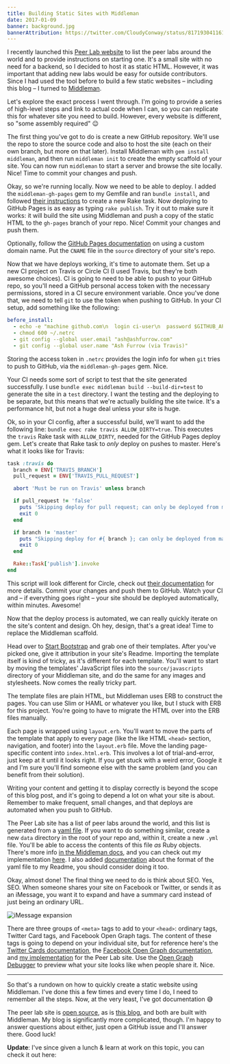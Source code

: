 ```yaml
---
title: Building Static Sites with Middleman
date: 2017-01-09
banner: background.jpg
bannerAttribution: https://twitter.com/CloudyConway/status/817193041161232385
---
```



I recently launched this [Peer Lab website](http://peerlab.community) to list the peer labs around the world and to provide instructions on starting one. It's a small site with no need for a backend, so I decided to host it as static HTML. However, it was important that adding new labs would be easy for outside contributors. Since I had used the tool before to build a few static websites – including this blog – I turned to [Middleman](https://middlemanapp.com).

Let's explore the exact process I went through. I'm going to provide a series of high-level steps and link to actual code when I can, so you can replicate this for whatever site you need to build. However, every website is different, so "some assembly required" 😉


The first thing you've got to do is create a new GitHub repository. We'll use the repo to store the source code and also to host the site (each on their own branch, but more on that later). Install Middleman with `gem install middleman`, and then run `middleman init` to create the empty scaffold of your site. You can now run `middleman` to start a server and browse the site locally. Nice! Time to commit your changes and push.

Okay, so we're running locally. Now we need to be able to deploy. I added the `middleman-gh-pages` gem to my Gemfile and ran `bundle install`, and followed [their instructions](https://github.com/edgecase/middleman-gh-pages#installation) to create a new Rake task. Now deploying to GitHub Pages is as easy as typing `rake publish`. Try it out to make sure it works: it will build the site using Middleman and push a copy of the static HTML to the `gh-pages` branch of your repo. Nice! Commit your changes and push them.

Optionally, follow the [GitHub Pages documentation](https://help.github.com/articles/using-a-custom-domain-with-github-pages/) on using a custom domain name. Put the `CNAME` file in the `source` directory of your site's repo.

Now that we have deploys working, it's time to automate them. Set up a new CI project on Travis or Circle CI (I used Travis, but they're both awesome choices). CI is going to need to be able to push to your GitHub repo, so you'll need a GitHub personal access token with the necessary permissions, stored in a CI secure environment variable. Once you've done that, we need to tell `git` to use the token when pushing to GitHub. In your CI setup, add something like the following:

<Wide>

```yaml
before_install:
  - echo -e "machine github.com\n  login ci-user\n  password $GITHUB_API_KEY" >> ~/.netrc
  - chmod 600 ~/.netrc
  - git config --global user.email "ash@ashfurrow.com"
  - git config --global user.name "Ash Furrow (via Travis)"
```

</Wide>

Storing the access token in `.netrc` provides the login info for when `git` tries to push to GitHub, via the `middleman-gh-pages` gem. Nice. 

Your CI needs some sort of script to test that the site generated successfully. I use `bundle exec middleman build --build-dir=test` to generate the site in a `test` directory. I want the testing and the deploying to be separate, but this means that we're actually building the site twice. It's a performance hit, but not a huge deal unless your site is huge.

Ok, so in your CI config, after a successful build, we'll want to add the following line: `bundle exec rake travis ALLOW_DIRTY=true`. This executes the `travis` Rake task with `ALLOW_DIRTY`, needed for the GitHub Pages deploy gem. Let's create that Rake task to _only_ deploy on pushes to master. Here's what it looks like for Travis:

<Wide>

```ruby
task :travis do
  branch = ENV['TRAVIS_BRANCH']
  pull_request = ENV['TRAVIS_PULL_REQUEST']

  abort 'Must be run on Travis' unless branch

  if pull_request != 'false'
    puts 'Skipping deploy for pull request; can only be deployed from master branch.'
    exit 0
  end

  if branch != 'master'
    puts "Skipping deploy for #{ branch }; can only be deployed from master branch."
    exit 0
  end

  Rake::Task['publish'].invoke
end
```

</Wide>

This script will look different for Circle, check out [their documentation](https://circleci.com/docs/environment-variables/) for more details. Commit your changes and push them to GitHub. Watch your CI and – if everything goes right – your site should be deployed automatically, within minutes. Awesome!

Now that the deploy process is automated, we can really quickly iterate on the site's content and design. Oh hey, design, that's a great idea! Time to replace the Middleman scaffold. 

Head over to [Start Bootstrap](https://startbootstrap.com) and grab one of their templates. After you've picked one, give it attribution in your site's Readme. Importing the template itself is kind of tricky, as it's different for each template. You'll want to start by moving the templates' JavaScript files into the `source/javascripts` directory of your Middleman site, and do the same for any images and stylesheets. Now comes the really tricky part.

The template files are plain HTML, but Middleman uses ERB to construct the pages. You can use Slim or HAML or whatever you like, but I stuck with ERB for this project. You're going to have to migrate the HTML over into the ERB files manually.

Each page is wrapped using `layout.erb`. You'll want to move the parts of the template that apply to every page (like the like HTML `<head>` section, navigation, and footer) into the `layout.erb` file. Move the landing page-specific content into `index.html.erb`. This involves a lot of trial-and-error, just keep at it until it looks right. If you get stuck with a weird error, Google it and I'm sure you'll find someone else with the same problem (and you can benefit from their solution).

Writing your content and getting it to display correctly is beyond the scope of this blog post, and it's going to depend a lot on what your site is about. Remember to make frequent, small changes, and that deploys are automated when you push to GitHub.

The Peer Lab site has a list of peer labs around the world, and this list is generated from a [yaml file](https://github.com/ashfurrow/peerlab.community/blob/5792eebad29156ea56f60e7304fd29dba3dbe55a/data/events.yml). If you want to do something similar, create a new `data` directory in the root of your repo and, within it, create a new `.yml` file. You'll be able to access the contents of this file _as_ Ruby objects. There's more info [in the Middleman docs](https://middlemanapp.com/advanced/data_files/#toc), and you can check out my implementation [here](https://github.com/ashfurrow/peerlab.community/blob/5792eebad29156ea56f60e7304fd29dba3dbe55a/source/find.html.erb#L20-L56). I also added [documentation](https://github.com/ashfurrow/peerlab.community#adding-your-peer-lab) about the format of the yaml file to my Readme, you should consider doing it too.

Okay, almost done! The final thing we need to do is think about SEO. Yes, SEO. When someone shares your site on Facebook or Twitter, or sends it as an iMessage, you want it to expand and have a summary card instead of just being an ordinary URL. 

![iMessage expansion](./imessage.png)

There are three groups of `<meta>` tags to add to your `<head>`: ordinary tags, Twitter Card tags, and Facebook Open Graph tags. The content of these tags is going to depend on your individual site, but for reference here's the [Twitter Cards documentation](https://dev.twitter.com/cards/overview), the [Facebook Open Graph documentation](https://developers.facebook.com/docs/sharing/opengraph), and [my implementation](https://github.com/ashfurrow/peerlab.community/blob/5792eebad29156ea56f60e7304fd29dba3dbe55a/source/layouts/layout.erb#L8-L34) for the Peer Lab site. Use the [Open Graph Debugger](https://developers.facebook.com/tools/debug/) to preview what your site looks like when people share it. Nice.

---

So that's a rundown on how to quickly create a static website using Middleman. I've done this a few times and every time I do, I need to remember all the steps. Now, at the very least, I've got documentation 😅

The peer lab site is [open source](https://github.com/ashfurrow/peerlab.community), as is [this blog](https://github.com/ashfurrow/blog), and both are built with Middleman. My blog is significantly more complicated, though. I'm happy to answer questions about either, just open a GitHub issue and I'll answer there. Good luck!

**Update**: I've since given a lunch & learn at work on this topic, you can check it out here:

<Wide>

<YouTube videoID='yoGielteT64' />

</Wide>

  